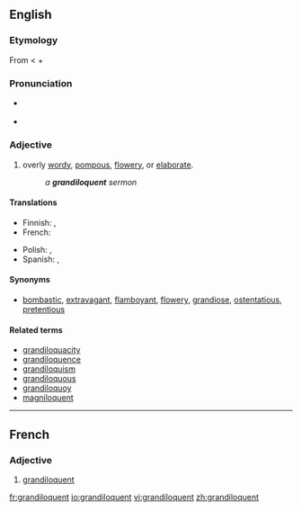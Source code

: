 {{was wotd|2007|November|7}}
==English==

===Etymology===
From {{L.}} {{term|grandiloquus}} < {{term|grandis|grandis|great, full}} + {{term|loquor|loquor|speak}}

===Pronunciation===
* {{a|RP|US}} {{IPA|/gɹænˈdɪl.ə.kwənt/}} {{SAMPA|/gr{n"dIl.@.kW@nt/}}
* {{audio|en-us-grandiloquent.ogg|Audio (US)}}

===Adjective===
{{en-adj}}

# {{context|of a person, their language or writing}} overly [[wordy]], [[pompous]], [[flowery]], or [[elaborate]].
#: ''a '''grandiloquent''' sermon''

====Translations====
{{trans-top|overly wordy or elaborate}}
* Finnish: {{t-|fi|mahtipontinen}}, {{t|fi|suurieleinen}}
* French: {{t+|fr|grandiloquent}}
{{trans-mid}}
* Polish: {{t|pl|górnolotny}} {{m}}, {{t|pl|grandilokwentny}} {{m}}
* Spanish: {{t-|es|grandilocuente}}, {{t-|es|grandílocuo}}
{{trans-bottom}}

====Synonyms====
* {{sense|overly wordy or elaborate}} [[bombastic]], [[extravagant]], [[flamboyant]], [[flowery]], [[grandiose]], [[ostentatious]], [[pretentious]]

====Related terms====
* [[grandiloquacity]]
* [[grandiloquence]]
* [[grandiloquism]]
* [[grandiloquous]]
* [[grandiloquoy]]
* [[magniloquent]]

----

==French==

===Adjective===
{{fr-adj}}

# [[#English|grandiloquent]]

[[fr:grandiloquent]]
[[io:grandiloquent]]
[[vi:grandiloquent]]
[[zh:grandiloquent]]
